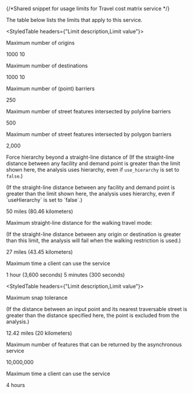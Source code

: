 {/*Shared snippet for usage limits for Travel cost matrix service */} 



The table below lists the limits that apply to this service. 

<If c="publication=='rest/online'">

<StyledTable headers={"Limit description,Limit value"}>

<StyledTableRow>

<StyledTableCell cellStyle="markdown">

Maximum number of origins

</StyledTableCell>

<StyledTableCell cellStyle="markdown">

<If c="requestType== 'job'">
1000
</If>

<If c="requestType== 'direct'">
10
</If>

</StyledTableCell>

</StyledTableRow>

<StyledTableRow>

<StyledTableCell cellStyle="markdown">

Maximum number of destinations

</StyledTableCell>

<StyledTableCell cellStyle="markdown">

<If c="requestType == 'job'">
1000
</If>

<If c="requestType == 'direct'">
10
</If>

</StyledTableCell>

</StyledTableRow>

<StyledTableRow>

<StyledTableCell cellStyle="markdown">

Maximum number of (point) barriers

</StyledTableCell>

<StyledTableCell cellStyle="markdown">

250

</StyledTableCell>

</StyledTableRow>

<StyledTableRow>

<StyledTableCell cellStyle="markdown">

Maximum number of street features intersected by polyline barriers

</StyledTableCell>

<StyledTableCell cellStyle="markdown">

500

</StyledTableCell>

</StyledTableRow>

<StyledTableRow>

<StyledTableCell cellStyle="markdown">

Maximum number of street features intersected by polygon barriers

</StyledTableCell>

<StyledTableCell cellStyle="markdown">

2,000

</StyledTableCell>

</StyledTableRow>

<StyledTableRow>

<StyledTableCell cellStyle="markdown">

Force hierarchy beyond a straight-line distance of
<If c="requestType == 'job'">
(If the straight-line distance between any facility and demand point is greater than the limit shown here, the analysis uses hierarchy, even if `use_hierarchy` is set to `false`.)
</If>

<If c="requestType == 'direct'">
(If the straight-line distance between any facility and demand point is greater than the limit shown here, the analysis uses hierarchy, even if `useHierarchy` is set to `false`.)
</If>

</StyledTableCell>

<StyledTableCell cellStyle="markdown">

50 miles (80.46 kilometers)

</StyledTableCell>

</StyledTableRow>

<StyledTableRow>

<StyledTableCell cellStyle="markdown">

Maximum straight-line distance for the walking travel mode:

(If the straight-line distance between any origin or destination is greater than this limit, the analysis will fail when the walking restriction is used.)

</StyledTableCell>

<StyledTableCell cellStyle="markdown">

27 miles (43.45 kilometers)

</StyledTableCell>

</StyledTableRow>

<StyledTableRow>

<StyledTableCell cellStyle="markdown">

Maximum time a client can use the service

</StyledTableCell>

<StyledTableCell cellStyle="markdown">
<If c="requestType == 'job'">
1 hour (3,600 seconds)
</If>

<If c="requestType == 'direct'">
5 minutes (300 seconds)
</If>
</StyledTableCell>

</StyledTableRow>

</StyledTable>

</If>

<If c="publication=='services-reference/enterprise'">

<StyledTable headers={"Limit description,Limit value"}>

<StyledTableRow>

<StyledTableCell cellStyle="markdown">

Maximum snap tolerance

(If the distance between an input point and its nearest traversable street is greater than the distance specified here, the point is excluded from the analysis.)

</StyledTableCell>

<StyledTableCell cellStyle="markdown">

12.42 miles (20 kilometers)

</StyledTableCell>

</StyledTableRow>

<StyledTableRow>

<StyledTableCell cellStyle="markdown">

Maximum number of features that can be returned by the asynchronous service

</StyledTableCell>

<StyledTableCell cellStyle="markdown">

10,000,000

</StyledTableCell>

</StyledTableRow>

<StyledTableRow>

<StyledTableCell cellStyle="markdown">

Maximum time a client can use the service

</StyledTableCell>

<StyledTableCell cellStyle="markdown">

4 hours

</StyledTableCell>

</StyledTableRow>

</StyledTable>

<ConfigureLimits />

</If>